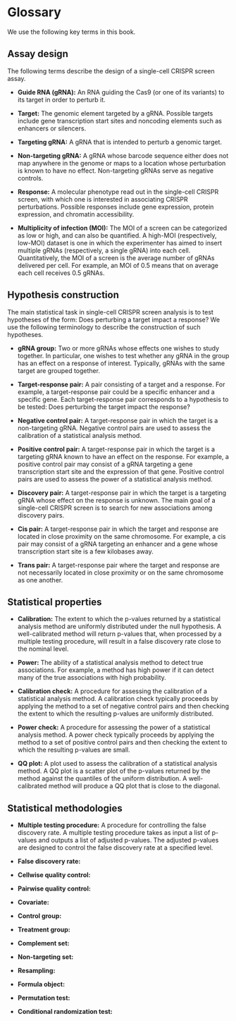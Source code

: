 # Glossary {.appendix}

We use the following key terms in this book.

## Assay design

The following terms describe the design of a single-cell CRISPR screen assay.

-   **Guide RNA (gRNA):** An RNA guiding the Cas9 (or one of its variants) to its target in order to perturb it.

-   **Target:** The genomic element targeted by a gRNA. Possible targets include gene transcription start sites and noncoding elements such as enhancers or silencers.

-   **Targeting gRNA:** A gRNA that is intended to perturb a genomic target.

-   **Non-targeting gRNA:** A gRNA whose barcode sequence either does not map anywhere in the genome or maps to a location whose perturbation is known to have no effect. Non-targeting gRNAs serve as negative controls.

-   **Response:** A molecular phenotype read out in the single-cell CRISPR screen, with which one is interested in associating CRISPR perturbations. Possible responses include gene expression, protein expression, and chromatin accessibility.

-   **Multiplicity of infection (MOI):** The MOI of a screen can be categorized as low or high, and can also be quantified. A high-MOI (respectively, low-MOI) dataset is one in which the experimenter has aimed to insert multiple gRNAs (respectively, a single gRNA) into each cell. Quantitatively, the MOI of a screen is the average number of gRNAs delivered per cell. For example, an MOI of 0.5 means that on average each cell receives 0.5 gRNAs.

## Hypothesis construction

The main statistical task in single-cell CRISPR screen analysis is to test hypotheses of the form: Does perturbing a target impact a response? We use the following terminology to describe the construction of such hypotheses.

-   **gRNA group:** Two or more gRNAs whose effects one wishes to study together. In particular, one wishes to test whether any gRNA in the group has an effect on a response of interest. Typically, gRNAs with the same target are grouped together.

-   **Target-response pair:** A pair consisting of a target and a response. For example, a target-response pair could be a specific enhancer and a specific gene. Each target-response pair corresponds to a hypothesis to be tested: Does perturbing the target impact the response?

-   **Negative control pair:** A target-response pair in which the target is a non-targeting gRNA. Negative control pairs are used to assess the calibration of a statistical analysis method.

-   **Positive control pair:** A target-response pair in which the target is a targeting gRNA known to have an effect on the response. For example, a positive control pair may consist of a gRNA targeting a gene transcription start site and the expression of that gene. Positive control pairs are used to assess the power of a statistical analysis method.

-   **Discovery pair:** A target-response pair in which the target is a targeting gRNA whose effect on the response is unknown. The main goal of a single-cell CRISPR screen is to search for new associations among discovery pairs.

-   **Cis pair:** A target-response pair in which the target and response are located in close proximity on the same chromosome. For example, a cis pair may consist of a gRNA targeting an enhancer and a gene whose transcription start site is a few kilobases away. 

-   **Trans pair:** A target-response pair where the target and response are not necessarily located in close proximity or on the same chromosome as one another.

## Statistical properties

-   **Calibration:** The extent to which the p-values returned by a statistical analysis method are uniformly distributed under the null hypothesis. A well-calibrated method will return p-values that, when processed by a multiple testing procedure, will result in a false discovery rate close to the nominal level.

-   **Power:** The ability of a statistical analysis method to detect true associations. For example, a method has high power if it can detect many of the true associations with high probability.

-   **Calibration check:** A procedure for assessing the calibration of a statistical analysis method. A calibration check typically proceeds by applying the method to a set of negative control pairs and then checking the extent to which the resulting p-values are uniformly distributed.

-   **Power check:** A procedure for assessing the power of a statistical analysis method. A power check typically proceeds by applying the method to a set of positive control pairs and then checking the extent to which the resulting p-values are small.

-   **QQ plot:** A plot used to assess the calibration of a statistical analysis method. A QQ plot is a scatter plot of the p-values returned by the method against the quantiles of the uniform distribution. A well-calibrated method will produce a QQ plot that is close to the diagonal.

## Statistical methodologies

-   **Multiple testing procedure:** A procedure for controlling the false discovery rate. A multiple testing procedure takes as input a list of p-values and outputs a list of adjusted p-values. The adjusted p-values are designed to control the false discovery rate at a specified level.

-   **False discovery rate:**

-   **Cellwise quality control:**

-   **Pairwise quality control:**

-   **Covariate:**

-   **Control group:**

-   **Treatment group:**

-   **Complement set:**

-   **Non-targeting set:**

-   **Resampling:**

-   **Formula object:**

-   **Permutation test:**

-   **Conditional randomization test:**
